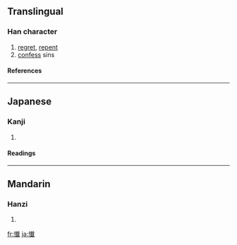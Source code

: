 {{see|懺}}

==Translingual==
===Han character===
{{Han char|rn=61|rad=心|as=15|sn=18|four=|canj=心十戈一 (PJIM)}}
# [[regret]], [[repent]]
# [[confess]] sins
====References====
{{Han ref|kx=0407.551|hdz=42366.140|uh=61F4|ud=25076}}

----
==Japanese==
===Kanji===
{{ja-kanji|grade=|rs=心15}}
# {{defn|Japanese}} 
====Readings====
{{ja-readings|on=[[ざん]] (zan), [[さん]] (san)|kun=[[くいる]] (kuiru)}}

----
==Mandarin==
===Hanzi===
{{cmn-hanzi|pin=[[chàn]] ([[chan4]])|wg=ch'an<sup>4</sup>}}
# {{defn|Mandarin}}

[[fr:懴]]
[[ja:懴]]